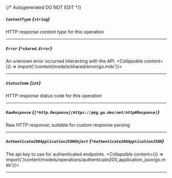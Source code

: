 {/* Autogenerated DO NOT EDIT  */}

##### `ContentType` *{`string`}*
HTTP response content type for this operation

---
##### `Error` *{`*shared.Error`}*
An unknown error occurred interacting with the API.
<Collapsible content={() => import('/content/models/shared/error/go.mdx')}>
</Collapsible>

---
##### `StatusCode` *{`int`}*
HTTP response status code for this operation

---
##### `RawResponse` *{`[*http.Response](https://pkg.go.dev/net/http#Response)`}*
Raw HTTP response; suitable for custom response parsing

---
##### `Authenticate200ApplicationJSONObject` *{`*Authenticate200ApplicationJSON`}*
The api key to use for authenticated endpoints.
<Collapsible content={() => import('/content/models/operations/authenticate200_application_json/go.mdx')}>
</Collapsible>

---
